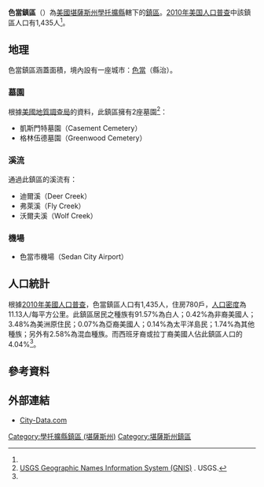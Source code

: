 {{noteTA
|G1=USState
|1=zh-hans:肖托夸; zh-hant:學托擴;
}}
{{Infobox settlement
|official_name = 色當鎮區
|native_name = Sedan Township
|settlement_type = 鎮區
|image_map = Map highlighting Sedan Township, Chautauqua County, Kansas.svg
|map_caption = 色當鎮區在學托擴縣的位置
|coordinates_display = inline,title
|coordinates_region = US-KS
|subdivision_type = [[世界政區索引|國家]]
|subdivision_name = [[美国|美国]]
|subdivision_type1 = [[美國行政區劃|州]]
|subdivision_name1 = [[堪薩斯州|堪薩斯州]]
|subdivision_type2 = [[堪薩斯州行政區劃|縣]]
|subdivision_name2 = [[學托擴縣_(堪薩斯州)|學托擴縣]]
|area_total_km2 = 128.95
|area_land_km2 = 127
|area_water_km2 = 1.44
|area_total_sq_mi =
|area_land_sq_mi =
|area_water_sq_mi =
|area_water_percent = 1.12
|population_as_of = [[2010年美国人口普查|2010]]
|population_footnotes = <ref name="Census 2010">{{cite web| url=http://factfinder2.census.gov| title=Race, Hispanic or Latino, Age, and Housing Occupancy: 2010 Census Redistricting Data, Sedan township, Chautauqua County, Kansas| publisher=U.S. Census Bureau, American FactFinder 2| accessdate=2016-05-12| archive-date=2013-09-11| archive-url=https://web.archive.org/web/20130911234518/http://factfinder2.census.gov/| dead-url=no}}</ref>
|population_total = 1435
|population_density_km2 = auto
|elevation_footnotes = 
|elevation_m = 277
|elevation_ft = 909
|latd = 37
|latm = 09
|lats = 04
|latNS = N
|longd = 96
|longm = 10
|longs = 20
|longEW = W
|postal_code_type =
|postal_code = 
|blank_name = [[聯邦資料處理標準|FIPS編碼]]
|blank_info = 20-63775
|blank1_name = [[地名信息系统|GNIS]] ID
|blank1_info = [http://geonames.usgs.gov/pls/gnispublic/f?p=gnispq:3:::NO::P3_FID:0469154 0469154]
|website = 
|footnotes = 
}}

'''色當鎮區'''（{{lang-en|'''Sedan Township'''}}）為[[美國|美國]][[堪薩斯州|堪薩斯州]][[學托擴縣_(堪薩斯州)|學托擴縣]]轄下的[[行政鎮區|鎮區]]。[[2010年美国人口普查|2010年美国人口普查]]中該鎮區人口有1,435人<ref name="Census 2010"/>。

==地理==
色當鎮區涵蓋面積{{convert|128.95|km2|sqmi}}，境內設有一座城市：[[色當_(堪薩斯州)|色當]]（縣治）。

===墓園===
根據[[美國地質調查局|美國地質調查局]]的資料，此鎮區擁有2座墓園<ref>[http://geonames.usgs.gov/domestic/index.html USGS Geographic Names Information System (GNIS)] {{Wayback|url=http://geonames.usgs.gov/domestic/index.html |date=20190428150204 }}. USGS.</ref>：
*凱斯門特墓園（Casement Cemetery）
*格林伍德墓園（Greenwood Cemetery）

===溪流===
通過此鎮區的溪流有：
*迪爾溪（Deer Creek）
*弗萊溪（Fly Creek）
*沃爾夫溪（Wolf Creek）

===機場===
*色當市機場（Sedan City Airport）

==人口統計==
根據[[2010年美國人口普查|2010年美國人口普查]]，色當鎮區人口有1,435人，住房780戶，[[人口密度|人口密度]]為11.13人/每平方公里。此鎮區居民之種族有91.57%為白人；0.42%為非裔美國人；3.48%為美洲原住民；0.07%為亞裔美國人；0.14%為太平洋島民；1.74%為其他種族；另外有2.58%為混血種族。而西班牙裔或拉丁裔美國人佔此鎮區人口的4.04%<ref name="Census 2010"/>。

==參考資料==
{{reflist}}

==外部連結==
*[http://www.city-data.com/township/Sedan-Chautauqua-KS.html City-Data.com]

{{Geographic Location
|Centre    = 色當鎮區
|North     = [[拉斐特鎮區_(堪薩斯州學托擴縣)|拉斐特鎮區]]
|Northeast = [[索爾特克里克鎮區_(堪薩斯州學托擴縣)|索爾特克里克鎮區]]
|East      = [[華盛頓鎮區_(堪薩斯州學托擴縣)|華盛頓鎮區]]
|Southeast = [[貝爾維爾鎮區_(堪薩斯州學托擴縣)|貝爾維爾鎮區]] 
|South     = [[貝爾維爾鎮區_(堪薩斯州學托擴縣)|貝爾維爾鎮區]]
|Southwest = [[亨德里克斯鎮區_(堪薩斯州學托擴縣)|亨德里克斯鎮區]]
|West      = [[薩米特鎮區_(堪薩斯州學托擴縣)|薩米特鎮區]]
|Northwest = [[中央鎮區_(堪薩斯州學托擴縣)|中央鎮區]]
}}

{{學托擴縣 (堪薩斯州)}}

{{DEFAULTSORT:Sedan}}
[[Category:學托擴縣鎮區_(堪薩斯州)|Category:學托擴縣鎮區 (堪薩斯州)]]
[[Category:堪薩斯州鎮區|Category:堪薩斯州鎮區]]